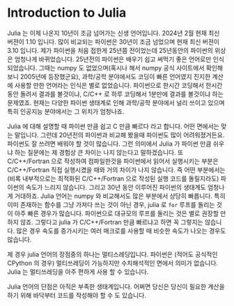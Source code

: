 # Introduction to Julia

Julia 는 이제 나온지 10년이 조금 넘어가는 신생 언어입니다. 2024년 2월 현재 최신 버젼이 1.10 입니다. 많이 비교되는 파이썬은 30년이 조금 넘었으며 현재 최신 버젼이 3.10 입니다. 제가 파이썬을 처음 접한게 25년쯤 전이었는데 25년동안의 파이썬의 위상은 엄청나게 바뀌었습니다. 25년전의 파이썬은 배우기 쉽고 써먹기 좋은 언어로만 인식되었습니다. 그때는 numpy 도 없었으며(혹시나 해서 numpy 공식 사이트에서 확인해보니 2005년에 등장했군요), 과학/공학 분야에서도 코딩이 빠른 언어였지 진지한 계산에 사용할 만한 언어라는 인식은 별로 없었습니다. 파이썬으로 한시간 코딩해서 한시간동안 돌려서 결과를 볼것이냐, C/C++ 로 하루 코딩해서 1분만에 결과를 볼것이냐 하는 문제였죠. 현재는 다양한 파이썬 생태계로 인해 과학/공학 분야에서 널리 쓰이고 있으며 특히 인공지능 분야에서는 그 위치가 엄청나죠.

Julia 에 대해 설명할 때 파이썬 만큼 쉽고 C 만큼 빠르다 라고 합니다. 어떤 면에서는 맞는 말입니다. 그런데 20년전의 파이썬과 비교해 봤을때 파이썬도 많이 어려워졌거든요. 파이썬도 잘 쓰려면 배워야 할 것이 많습니다. 그런 의미에서 Julia 가 파이썬 만큼 쉬우냐 하는 질문에는 제 경험상 큰 차이는 나지 않는다고 말하겠습니다. 또 C/C++/Fortran 으로 작성하여 컴파일한것을 파이썬에서 읽어서 실행시키는 부분은 C/C++/Fortran 직접 실행시켰을 때와 거의 차이가 나지 않습니다. 즉 어떤 부분에서는 (비록 내부적으로는 최적화된 C/C++/Fortran 으로 작성된 실행 코드를 돌릴지라도) 파이썬의 속도가 느리지 않습니다. 그리고 30년 동안 이루어진 파이썬의 생태계도 엄청나게 거대하죠. Julia 언어는 numpy 와 비교해서도 많은 부분에서 상당히 빠릅니다. 특히 이미 존재하는 함수를 그냥 가져다 쓰는 것이 아닌 경우, julia 로 `for` 루프를 돌리는 것이 아주 빠른 경우가 많습니다. 파이썬으로 대규모의 루프를 돌리는 것은 별로 권장할 만하지 않죠. 그렇다고 julia 가 C/C++/Fortran 만큼 빠르냐고 하면 꼭 그렇지는 않습니다. 많은 경우 속도를 증가시키는 여러 매크로를 사용할 때 비슷한 속도가 나오는 경우도 많습니다.

제 경우 julia 언어의 장점중의 하나는 멀티스레딩입니다. 파이썬은 (적어도 공식적인 CPython 의 경우) 멀티쓰레딩이 가능하지만 수치해석적인 면에서 의미가 없습니다. Julia 는 멀티쓰레딩을 아주 편하게 사용 할 수 있습니다. 

Julia 언어의 단점은 아직은 부족한 생태계입니다. 어쩌면 당신은 당신이 필요한 계산을 하기 위해 바닥부터 코드를 작성해야 할 수 도 있습니다. 